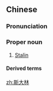 ==Chinese==
{{zh-forms|gloss=-}}

===Pronunciation===
{{zh-pron
|m=Sīdàlín
|c=si1 daai6 lam4
|cat=pn
}}

===Proper noun===
{{zh-proper noun}}

# [[Stalin]]

====Derived terms====
{{zh-der|斯大林主義}}

[[zh:斯大林]]
